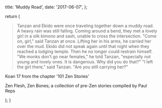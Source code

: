   title: 'Muddy Road',
  date: '2017-06-07',
};

  return (
    <div className='py-12 max-w-prose flex flex-col gap-4'>
      <blockquote className='font-light mb-8 border-l-4 pl-8 leading-7'>
        Tanzan and Ekido were once traveling together down a muddy road. A heavy
        rain was still falling. Coming around a bend, they met a lovely girl in
        a silk kimono and sash, unable to cross the intersection. &quot;Come on,
        girl,&quot; said Tanzan at once. Lifting her in his arms, he carried her
        over the mud. Ekido did not speak again until that night when they
        reached a lodging temple. Then he no longer could restrain himself.
        &quot;We monks don&apos;t go near females,&quot; he told Tanzan,
        &quot;especially not young and lovely ones. It is dangerous. Why did you
        do that?&quot; &quot;I left the girl there,&quot; said Tanzan. &quot;Are
        you still carrying her?&quot;
      </blockquote>
      <p>Koan 17 from the chapter &apos;101 Zen Stories&apos;</p>
      <p className='text-sm text-foreground/80'>
        Zen Flesh, Zen Bones; a collection of pre-Zen stories compiled by Paul
        Reps
      </p>
    </div>
  );
}
